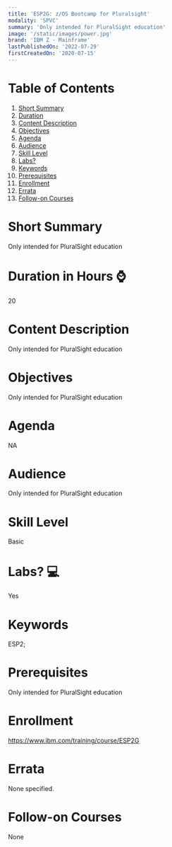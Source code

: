 ```yaml
---
title: 'ESP2G: z/OS Bootcamp for Pluralsight'
modality: 'SPVC'
summary: 'Only intended for PluralSight education'
image: '/static/images/power.jpg'
brand: 'IBM Z - Mainframe'
lastPublishedOn: '2022-07-29'
firstCreatedOn: '2020-07-15'
---
```

# Table of Contents
1.  [Short Summary](#short-summary)
2.  [Duration](#duration-in-hours-)
3.  [Content Description](#content-description)
4.  [Objectives](#objectives)
5.  [Agenda](#agenda)
6.  [Audience](#audience)
7.  [Skill Level](#skill-level)
8.  [Labs?](#labs-)
9.  [Keywords](#keywords)
10. [Prerequisites](#prerequisites)
11. [Enrollment](#enrollment)
12. [Errata](#errata)
13. [Follow-on Courses](#follow-on-courses)

# Short Summary
Only intended for PluralSight education

# Duration in Hours ⌚
20

# Content Description
Only intended for PluralSight education



# Objectives
Only intended for PluralSight education



# Agenda
NA



# Audience
Only intended for PluralSight education



# Skill Level
Basic               

# Labs? 💻
Yes

# Keywords
ESP2;

# Prerequisites
Only intended for PluralSight education



# Enrollment
https://www.ibm.com/training/course/ESP2G

# Errata
None specified.

# Follow-on Courses
None

